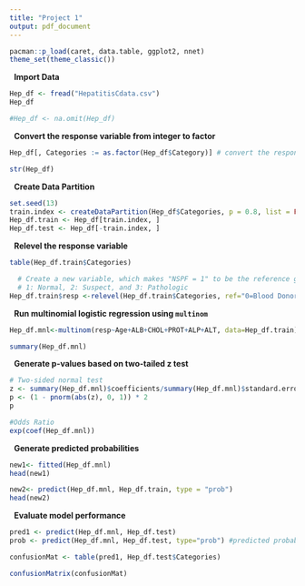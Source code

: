 ---
title: "Project 1"
output: pdf_document
---

```{r setup, include=FALSE}
pacman::p_load(caret, data.table, ggplot2, nnet)
theme_set(theme_classic())
```


\  
__Import Data__   
```{r cars}
Hep_df <- fread("HepatitisCdata.csv")
Hep_df

```

```{r}
#Hep_df <- na.omit(Hep_df)
```


\  
__Convert the response variable from integer to factor__  

```{r}
Hep_df[, Categories := as.factor(Hep_df$Category)] # convert the response variable to factor

str(Hep_df)

```

\  
__Create Data Partition__   

```{r}
set.seed(13)
train.index <- createDataPartition(Hep_df$Categories, p = 0.8, list = FALSE)
Hep_df.train <- Hep_df[train.index, ]
Hep_df.test <- Hep_df[-train.index, ]
```


\  
__Relevel the response variable__  

```{r}
table(Hep_df.train$Categories)

  # Create a new variable, which makes "NSPF = 1" to be the reference group
  # 1: Normal, 2: Suspect, and 3: Pathologic 
Hep_df.train$resp <-relevel(Hep_df.train$Categories, ref="0=Blood Donor")
```

\  
__Run multinomial logistic regression using `multinom`__  

```{r}
Hep_df.mnl<-multinom(resp~Age+ALB+CHOL+PROT+ALP+ALT, data=Hep_df.train)

summary(Hep_df.mnl)
```


\  
__Generate p-values based on two-tailed z test__

```{r}
# Two-sided normal test
z <- summary(Hep_df.mnl)$coefficients/summary(Hep_df.mnl)$standard.errors
p <- (1 - pnorm(abs(z), 0, 1)) * 2
p
```



```{r}
#Odds Ratio
exp(coef(Hep_df.mnl))
```


\  
__Generate predicted probabilities__

```{r}
new1<- fitted(Hep_df.mnl)
head(new1)

new2<- predict(Hep_df.mnl, Hep_df.train, type = "prob")
head(new2)
```


\  
__Evaluate model performance__    

```{r}
pred1 <- predict(Hep_df.mnl, Hep_df.test)
prob <- predict(Hep_df.mnl, Hep_df.test, type="prob") #predicted probabilities

confusionMat <- table(pred1, Hep_df.test$Categories)

confusionMatrix(confusionMat)
```


